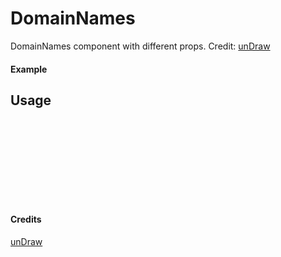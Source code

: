 
<Meta of={DomainNames} title="unDraw/DomainNames" />

# DomainNames

DomainNames component with different props.
Credit: [unDraw](https://undraw.co/illustrations)

#### Example

<Canvas of={DomainNames.Primary} />

## Usage

```ts
import { DomainNames } from "yadl-ui";

const Example = () => {
  return (
      <DomainNames />
  );
};

export default Example;
```

#### Credits
[unDraw](https://undraw.co/illustrations)
